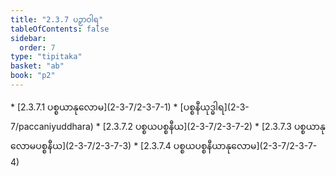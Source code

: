 ```yaml
---
title: "2.3.7 ပဉှာဝါရ"
tableOfContents: false
sidebar:
  order: 7
type: "tipitaka"
basket: "ab"
book: "p2"
---
```



<DynamicBreadcrumb />



<TableOfContents book="p2" section="2.3.7">
* [2.3.7.1 ပစ္စယာနုလောမ](2-3-7/2-3-7-1)
* [ပစ္စနီယုဒ္ဓါရ](2-3-7/paccaniyuddhara)
* [2.3.7.2 ပစ္စယပစ္စနီယ](2-3-7/2-3-7-2)
* [2.3.7.3 ပစ္စယာနုလောမပစ္စနီယ](2-3-7/2-3-7-3)
* [2.3.7.4 ပစ္စယပစ္စနီယာနုလောမ](2-3-7/2-3-7-4)
</TableOfContents>